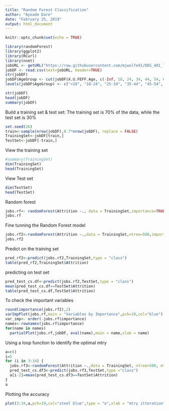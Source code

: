 ```yaml
---
title: "Random Forest Classification"
author: "Ayoade Dare"
date: "February 25, 2019"
output: html_document
---
```


```r
knitr::opts_chunk$set(echo = TRUE)
```

```r
library(randomForest)
library(ggplot2)
library(RCurl)
library(nnet)
jobURL <- getURL("https://raw.githubusercontent.com/mjwolfe91/DDS_401_TeamNI_Case_Study2/master/Data/CaseStudy2-data.csv")
jobDF <- read.csv(text=jobURL, header=TRUE)
str(jobDF)
jobDF$AgeGroup <- cut(jobDF$X.U.FEFF.Age, c(-Inf, 18, 24, 34, 44, 54, 64, Inf))
levels(jobDF$AgeGroup) <- c("<18", "18-24", "25-34", "35-44", "45-54", "55-64", "65+")


```

```r
str(jobDF)
head(jobDF)
summary(jobDF)
```
Build a training set & test set: The training set is 70% of the data, while the test set is 30%
```r
set.seed(26)
train<-sample(nrow(jobDF),0.7*nrow(jobDF), replace = FALSE)
TrainingSet<-jobDF[train,]
TestSet<-jobDF[-train,]


```
View the training set
```r
#summary(TrainingSet)
dim(TrainingSet)
head(TrainingSet)
```
View  Test set
```r
dim(TestSet)
head(TestSet)
```
Random forest
```r
jobs.rf<- randomForest(Attrition ~., data = TrainingSet,importance=TRUE)
jobs.rf
```

Fine tunning the Random Forest model
```r
jobs.rf2<-randomForest(Attrition ~.,data = TrainingSet,ntree=500,importance=TRUE,mtry=10)
jobs.rf2
```
Predict on the training set
```r
pred_rf2<-predict(jobs.rf2,TrainingSet,type = "class")
table(pred_rf2,TrainingSet$Attrition)
```

predicting on test set
```r
pred_test_cs.df<-predict(jobs.rf2,TestSet,type = "class")
mean(pred_test_cs.df==TestSet$Attrition)
table(pred_test_cs.df,TestSet$Attrition)
```
To check the important variables
```r
round(importance(jobs.rf2),2)
varImpPlot(jobs.rf,main = "Variables by Importance",pch=19,col="blue")
var_imp<- order(-jobs.rf$importance)
names<-rownames(jobs.rf$importance)
for(name in names)
  partialPlot(jobs.rf,jobDF, eval(name),main = name,xlab = name)
```
Using a loop function to identify the optimal mtry
```r
a=c()
i=5
for (i in 3:34) {
  jobs.rf3<-randomForest(Attrition ~.,data = TrainingSet, ntree=500, mtry=i, importance=TRUE)
  pred_test_cs.df3<-predict(jobs.rf3,TestSet,type ="class")
  a[i-2]=mean(pred_test_cs.df3==TestSet$Attrition)
}
a

```
Plotting the accuracy 
```r
plot(3:34,a,pch=19,col="steel blue",type = "o",xlab = "mtry itteration", ylab = "Accuracy %",main = "Model optimization")
```

```r

```



